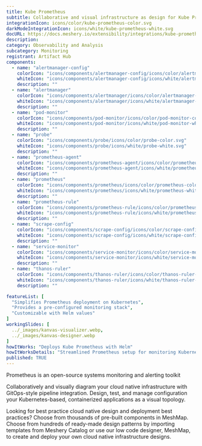 ---
title: Kube Prometheus
subtitle: Collaborative and visual infrastructure as design for Kube Prometheus
integrationIcon: icons/color/kube-prometheus-color.svg
darkModeIntegrationIcon: icons/white/kube-prometheus-white.svg
docURL: https://docs.meshery.io/extensibility/integrations/kube-prometheus
description: 
category: Observability and Analysis
subcategory: Monitoring
registrant: Artifact Hub
components:
  - name: "alertmanager-config"
    colorIcon: "icons/components/alertmanager-config/icons/color/alertmanager-config-color.svg"
    whiteIcon: "icons/components/alertmanager-config/icons/white/alertmanager-config-white.svg"
    description: ""
  - name: "alertmanager"
    colorIcon: "icons/components/alertmanager/icons/color/alertmanager-color.svg"
    whiteIcon: "icons/components/alertmanager/icons/white/alertmanager-white.svg"
    description: ""
  - name: "pod-monitor"
    colorIcon: "icons/components/pod-monitor/icons/color/pod-monitor-color.svg"
    whiteIcon: "icons/components/pod-monitor/icons/white/pod-monitor-white.svg"
    description: ""
  - name: "probe"
    colorIcon: "icons/components/probe/icons/color/probe-color.svg"
    whiteIcon: "icons/components/probe/icons/white/probe-white.svg"
    description: ""
  - name: "prometheus-agent"
    colorIcon: "icons/components/prometheus-agent/icons/color/prometheus-agent-color.svg"
    whiteIcon: "icons/components/prometheus-agent/icons/white/prometheus-agent-white.svg"
    description: ""
  - name: "prometheus"
    colorIcon: "icons/components/prometheus/icons/color/prometheus-color.svg"
    whiteIcon: "icons/components/prometheus/icons/white/prometheus-white.svg"
    description: ""
  - name: "prometheus-rule"
    colorIcon: "icons/components/prometheus-rule/icons/color/prometheus-rule-color.svg"
    whiteIcon: "icons/components/prometheus-rule/icons/white/prometheus-rule-white.svg"
    description: ""
  - name: "scrape-config"
    colorIcon: "icons/components/scrape-config/icons/color/scrape-config-color.svg"
    whiteIcon: "icons/components/scrape-config/icons/white/scrape-config-white.svg"
    description: ""
  - name: "service-monitor"
    colorIcon: "icons/components/service-monitor/icons/color/service-monitor-color.svg"
    whiteIcon: "icons/components/service-monitor/icons/white/service-monitor-white.svg"
    description: ""
  - name: "thanos-ruler"
    colorIcon: "icons/components/thanos-ruler/icons/color/thanos-ruler-color.svg"
    whiteIcon: "icons/components/thanos-ruler/icons/white/thanos-ruler-white.svg"
    description: ""

featureList: [
  "Simplifies Prometheus deployment on Kubernetes",
  "Provides a pre-configured monitoring stack",
  "Customizable with Helm values"
]
workingSlides: [
  ../_images/kanvas-visualizer.webp,
  ../_images/kanvas-designer.webp
]
howItWorks: "Deploys Kube Prometheus with Helm"
howItWorksDetails: "Streamlined Prometheus setup for monitoring Kubernetes"
published: TRUE
---
<p>
Prometheus is an open-source systems monitoring and alerting toolkit
</p>
<p>
    Collaboratively and visually diagram your cloud native infrastructure with GitOps-style pipeline integration. Design, test, and manage configuration your Kubernetes-based, containerized applications as a visual topology.
</p>
<p>
    Looking for best practice cloud native design and deployment best practices? Choose from thousands of pre-built components in MeshMap. Choose from hundreds of ready-made design patterns by importing templates from Meshery Catalog or use our low code designer, MeshMap, to create and deploy your own cloud native infrastructure designs.
</p>
